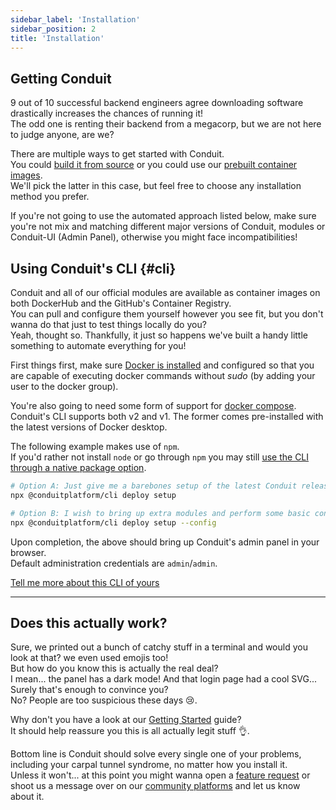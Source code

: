 ```yaml
---
sidebar_label: 'Installation'
sidebar_position: 2
title: 'Installation'
---
```



## Getting Conduit

9 out of 10 successful backend engineers agree downloading software drastically increases the chances of running it!<br />
The odd one is renting their backend from a megacorp, but we are not here to judge anyone, are we?<br />

There are multiple ways to get started with Conduit.<br />
You could [build it from source](https://github.com/ConduitPlatform/Conduit#running-from-source-)
or you could use our [prebuilt container images](https://github.com/orgs/ConduitPlatform/packages?sort_by=downloads_desc&visibility=public).<br />
We'll pick the latter in this case, but feel free to choose any installation method you prefer.

If you're not going to use the automated approach listed below, make sure you're not mix and matching different major versions of
Conduit, modules or Conduit-UI (Admin Panel), otherwise you might face incompatibilities!

## Using Conduit's CLI {#cli}

Conduit and all of our official modules are available as container images on both DockerHub and the GitHub's Container Registry.<br />
You can pull and configure them yourself however you see fit, but you don't wanna do that just to test things locally do you?<br />
Yeah, thought so. Thankfully, it just so happens we've built a handy little something to automate everything for you!

First things first, make sure [Docker is installed](https://docs.docker.com/get-docker/) and
configured so that you are capable of executing docker commands without *sudo* (by adding your user to the docker group).

You're also going to need some form of support for [docker compose](https://docs.docker.com/compose/install/).<br />
Conduit's CLI supports both v2 and v1. The former comes pre-installed with the latest versions of Docker desktop.

The following example makes use of `npm`.<br />
If you'd rather not install `node` or go through `npm` you may still [use the CLI through a native package option](./cli#installation-methods).

``` bash title="Bootstrapping a local deployment"
# Option A: Just give me a barebones setup of the latest Conduit release
npx @conduitplatform/cli deploy setup

# Option B: I wish to bring up extra modules and perform some basic configuration
npx @conduitplatform/cli deploy setup --config

```

Upon completion, the above should bring up Conduit's admin panel in your browser.<br />
Default administration credentials are `admin`/`admin`.

[Tell me more about this CLI of yours](./cli)

-------------------------------------------------

## Does this actually work?

Sure, we printed out a bunch of catchy stuff in a terminal and would you look at that? we even used emojis too!<br />
But how do you know this is actually the real deal?<br />
I mean... the panel has a dark mode! And that login page had a cool SVG... Surely that's enough to convince you?<br />
No? People are too suspicious these days 😢.

Why don't you have a look at our [Getting Started](./get-started) guide?<br />
It should help reassure you this is all actually legit stuff 👌.

Bottom line is Conduit should solve every single one of your problems, including your carpal tunnel syndrome, no matter how you install it.<br />
Unless it won't... at this point you might wanna open a [feature request](https://github.com/ConduitPlatform/Conduit/issues/new/choose)
or shoot us a message over on our [community platforms](https://getconduit.dev/contribute) and let us know about it.
